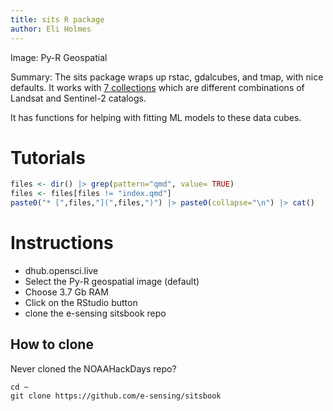 ```yaml
---
title: sits R package
author: Eli Holmes
---
```


Image: Py-R Geospatial

Summary: The sits package wraps up rstac, gdalcubes, and tmap, with  nice defaults. It works with [7 collections](https://e-sensing.github.io/sitsbook/earth-observation-data-cubes.html?#ard-image-collections-handled-by-sits) which are different combinations of Landsat and Sentinel-2 catalogs.

It has functions for helping with fitting ML models to these data cubes.

# Tutorials

```r
files <- dir() |> grep(pattern="qmd", value= TRUE)
files <- files[files != "index.qmd"]
paste0("* [",files,"](",files,")") |> paste0(collapse="\n") |> cat()
```

# Instructions

-   dhub.opensci.live
-   Select the Py-R geospatial image (default)
-   Choose 3.7 Gb RAM
-   Click on the RStudio button
-   clone the e-sensing sitsbook repo

## How to clone

Never cloned the NOAAHackDays repo?

```         
cd ~
git clone https://github.com/e-sensing/sitsbook
```

